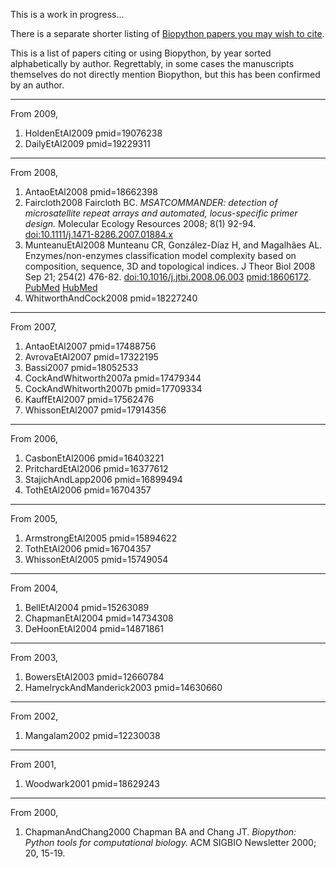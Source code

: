 This is a work in progress...

There is a separate shorter listing of [[Documentation#Papers|Biopython papers you may wish to cite]].

This is a list of papers citing or using Biopython, by year sorted alphabetically by author.  Regrettably, in some cases the manuscripts themselves do not directly mention Biopython, but this has been confirmed by an author.

----

From 2009,

<biblio>
#HoldenEtAl2009 pmid=19076238
#DailyEtAl2009 pmid=19229311
</biblio>

----

From 2008,
<biblio>
#AntaoEtAl2008 pmid=18662398
#Faircloth2008 Faircloth BC. ''MSATCOMMANDER: detection of microsatellite repeat arrays and automated, locus-specific primer design.'' Molecular Ecology Resources 2008; 8(1) 92-94. [http://dx/doi.org/10.1111/j.1471-8286.2007.01884.x doi:10.1111/j.1471-8286.2007.01884.x]
#MunteanuEtAl2008 Munteanu CR, González-Díaz H, and Magalhães AL.  Enzymes/non-enzymes classification model complexity based on composition, sequence, 3D and topological indices. J Theor Biol 2008 Sep 21; 254(2) 476-82. doi:10.1016/j.jtbi.2008.06.003 pmid:18606172. [http://www.ncbi.nlm.nih.gov/entrez/query.fcgi?cmd=Retrieve&db=pubmed&dopt=Abstract&list_uids=18606172 PubMed] [http://www.hubmed.org/display.cgi?uids=18606172 HubMed]
#WhitworthAndCock2008 pmid=18227240
</biblio>

----

From 2007,
<biblio>
#AntaoEtAl2007 pmid=17488756
#AvrovaEtAl2007 pmid=17322195
#Bassi2007 pmid=18052533
#CockAndWhitworth2007a pmid=17479344
#CockAndWhitworth2007b pmid=17709334
#KauffEtAl2007 pmid=17562476
#WhissonEtAl2007 pmid=17914356
</biblio>

----

From 2006,
<biblio>
#CasbonEtAl2006 pmid=16403221
#PritchardEtAl2006 pmid=16377612
#StajichAndLapp2006 pmid=16899494
#TothEtAl2006 pmid=16704357
</biblio>

----

From 2005,
<biblio>
#ArmstrongEtAl2005 pmid=15894622
#TothEtAl2006 pmid=16704357
#WhissonEtAl2005 pmid=15749054
</biblio>

----

From 2004,
<biblio>
#BellEtAl2004 pmid=15263089
#ChapmanEtAl2004 pmid=14734308
#DeHoonEtAl2004 pmid=14871861
</biblio>

----

From 2003,
<biblio>
#BowersEtAl2003 pmid=12660784
#HamelryckAndManderick2003 pmid=14630660
</biblio>

----

From 2002,
<biblio>
#Mangalam2002 pmid=12230038
</biblio>

----

From 2001,
<biblio>
#Woodwark2001 pmid=18629243
</biblio>

----

From 2000,

<biblio>
#ChapmanAndChang2000 Chapman BA and Chang JT. ''Biopython: Python tools for computational biology.'' ACM SIGBIO Newsletter 2000; 20, 15-19. 
</biblio>